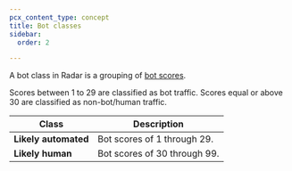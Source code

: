 ```yaml
---
pcx_content_type: concept
title: Bot classes
sidebar:
  order: 2

---
```


A bot class in Radar is a grouping of [bot scores](/bots/concepts/bot-score).

Scores between 1 to 29 are classified as bot traffic. Scores equal or above 30 are classified as non-bot/human traffic.

| Class                | Description                  |
| -------------------- | ---------------------------- |
| **Likely automated** | Bot scores of 1 through 29.  |
| **Likely human**     | Bot scores of 30 through 99. |
